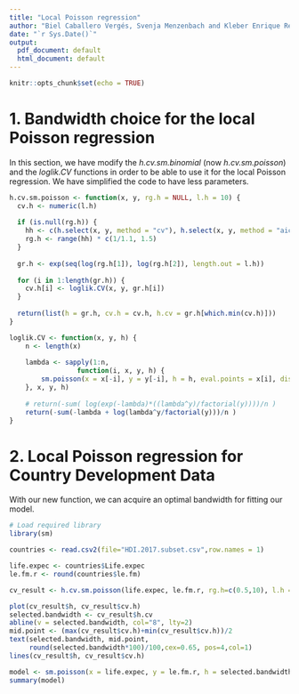 ```yaml
---
title: "Local Poisson regression"
author: "Biel Caballero Vergés, Svenja Menzenbach and Kleber Enrique Reyes Illescas"
date: "`r Sys.Date()`"
output:
  pdf_document: default
  html_document: default
---
```


```r
knitr::opts_chunk$set(echo = TRUE)
```

# 1. Bandwidth choice for the local Poisson regression

In this section, we have modify the *h.cv.sm.binomial* (now *h.cv.sm.poisson*) and the *loglik.CV* functions in order to be able to use it for the local Poisson regression. We have simplified the code to have less parameters. 

```r
h.cv.sm.poisson <- function(x, y, rg.h = NULL, l.h = 10) {
  cv.h <- numeric(l.h)
  
  if (is.null(rg.h)) {
    hh <- c(h.select(x, y, method = "cv"), h.select(x, y, method = "aicc"))
    rg.h <- range(hh) * c(1/1.1, 1.5)
  }
  
  gr.h <- exp(seq(log(rg.h[1]), log(rg.h[2]), length.out = l.h))
  
  for (i in 1:length(gr.h)) {
    cv.h[i] <- loglik.CV(x, y, gr.h[i])
  }
  
  return(list(h = gr.h, cv.h = cv.h, h.cv = gr.h[which.min(cv.h)]))
}
```

```r
loglik.CV <- function(x, y, h) {
    n <- length(x)
    
    lambda <- sapply(1:n, 
                 function(i, x, y, h) {
        sm.poisson(x = x[-i], y = y[-i], h = h, eval.points = x[i], display = "none")$estimate
    }, x, y, h)
    
    # return(-sum( log(exp(-lambda)*((lambda^y)/factorial(y))))/n )
    return(-sum(-lambda + log(lambda^y/factorial(y)))/n )
}
```


# 2. Local Poisson regression for Country Development Data

With our new function, we can acquire an optimal bandwidth for fitting our model.

```r
# Load required library
library(sm)

countries <- read.csv2(file="HDI.2017.subset.csv",row.names = 1)

life.expec <- countries$Life.expec
le.fm.r <- round(countries$le.fm)

cv_result <- h.cv.sm.poisson(life.expec, le.fm.r, rg.h=c(0.5,10), l.h = 30)

plot(cv_result$h, cv_result$cv.h)
selected.bandwidth <- cv_result$h.cv
abline(v = selected.bandwidth, col="8", lty=2)
mid.point <- (max(cv_result$cv.h)+min(cv_result$cv.h))/2
text(selected.bandwidth, mid.point, 
     round(selected.bandwidth*100)/100,cex=0.65, pos=4,col=1) 
lines(cv_result$h, cv_result$cv.h)

model <- sm.poisson(x = life.expec, y = le.fm.r, h = selected.bandwidth, col=1)
summary(model)

```
